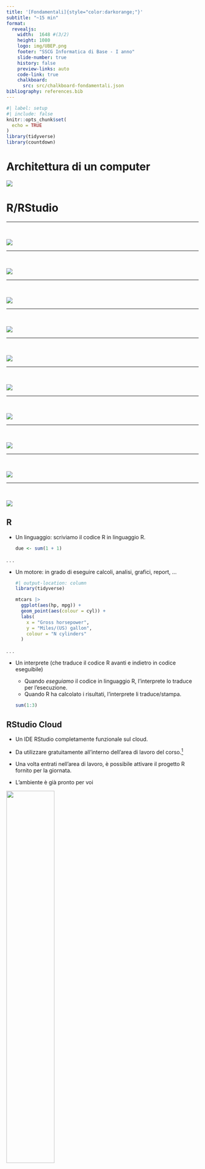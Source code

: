 ```yaml
---
title: '[Fondamentali]{style="color:darkorange;"}'
subtitle: "~15 min"
format:
  revealjs:
    width:  1648 #(3/2)
    height: 1080
    logo: img/UBEP.png
    footer: "SSCG Informatica di Base - I anno"
    slide-number: true
    history: false
    preview-links: auto
    code-link: true
    chalkboard:
      src: src/chalkboard-fondamentali.json
bibliography: references.bib
---
```


```r
#| label: setup
#| include: false
knitr::opts_chunk$set(
  echo = TRUE
)
library(tidyverse)
library(countdown)
```


# Architettura di un computer

![](img/schema-computer.jpg)

# R/RStudio

------------------------------------------------------------------------

<br>

![](img/concept-map/Slide1.PNG)

------------------------------------------------------------------------

<br>

![](img/concept-map/Slide2.PNG)

------------------------------------------------------------------------

<br>

![](img/concept-map/Slide3.PNG)

------------------------------------------------------------------------

<br>

![](img/concept-map/Slide4.PNG)

------------------------------------------------------------------------

<br>

![](img/concept-map/Slide5.PNG)

------------------------------------------------------------------------

<br>

![](img/concept-map/Slide6.PNG)

------------------------------------------------------------------------

<br>

![](img/concept-map/Slide7.PNG)

------------------------------------------------------------------------

<br>

![](img/concept-map/Slide8.PNG)

------------------------------------------------------------------------

<br>

![](img/concept-map/Slide9.PNG)

------------------------------------------------------------------------

<br>

![](img/concept-map/Slide10.PNG)

## R

-   Un linguaggio: scriviamo il codice R in linguaggio R.

    ``` r
    due <- sum(1 + 1)
    ```

. . .

-   Un motore: in grado di eseguire calcoli, analisi, grafici, report, ...

    ```r
    #| output-location: column
    library(tidyverse)

    mtcars |>
      ggplot(aes(hp, mpg)) +
      geom_point(aes(colour = cyl)) +
      labs(
        x = "Gross horsepower",
        y = "Miles/(US) gallon",
        colour = "N cylinders"
      )
    ```

. . .

-   Un interprete (che traduce il codice R avanti e indietro in codice eseguibile)

    - Quando *eseguiamo* il codice in linguaggio R, l'interprete lo traduce per l'esecuzione.
    - Quando R ha calcolato i risultati, l'interprete li traduce/stampa.

    ```r
    sum(1:3)
    ```

## RStudio Cloud

- Un IDE RStudio completamente funzionale sul cloud.

- Da utilizzare gratuitamente all'interno dell'area di lavoro del corso.[^2]

- Una volta entrati nell'area di lavoro, è possibile attivare il progetto R fornito per la giornata.

- L'ambiente è già pronto per voi

[^2]: È necessario un account gratuito per unirsi agli spazi di lavoro. Se non ne avete già uno, l'iscrizione al nostro spazio di lavoro vi reindirizzerà prima alla pagina di iscrizione. Link per iscriversi: [https://bit.ly/sscg-informatica[-rstudio-registrazione]{style="color:darkorange;"}](https://bit.ly/sscg-informatica-rstudio-registrazione).

![](img/posit-cloud.png){.absolute top="35%" left="5%" height="50%"}

## RStudio (nel cloud)

:::::::::: columns
::: {.column width="35%"}
IDE = Ambiente di sviluppo integrato (per lavorare con R)

0. Barra laterale e superiore per la navigazione degli spazi di lavoro e dei progetti.

1.  Editor di testo a più schede per visualizzare, modificare ed eseguire (`CTRL/CMD + ENTER`) il codice nei file di script.

2.  Una console interattiva per l'interprete R.

3.  Panoramica degli oggetti R definiti nella sessione corrente.

4.  Esploratore di file incorporato collegato alla directory di lavoro R della sessione corrente.
:::

:::::::: {.column width="65%"}
![](img/rstudio-full.png){.absolute top="10%" right="10%"}

::: fragment
![](img/rstudio-full-annoted.png){.absolute top="10%" right="10%"}
:::

::: fragment
![](img/rstudio.png){.absolute top="20%" right="5%"}
:::

::: fragment
![](img/rstudio-annoted.png){.absolute top="20%" right="5%"}
:::

::: fragment
![](img/rstudio-notab.png){.absolute top="30%" right="0%"}
:::

::: fragment
![](img/rstudio-notab-annoted.png){.absolute top="30%" right="0%"}
:::
::::::::
::::::::::

> (Dopo la registrazione) Per collegarsi al cloud RStudio: [https://bit.ly/sscg-informatica[-rstudio]{style="color:darkorange;"}](https://bit.ly/sscg-informatica-rstudio)


## Languagio

::: columns
::: {.column width="35%"}
|          |     |
|----------|-----|
| Commenti | `#` |
:::

::: {.column width="65%"}
```r
#| output-location: column
# R ignorerà questo!!
1 + 1 # +1 anche questo!!
```
:::
:::

::: columns
::: {.column width="35%"}
|            |      |
|------------|------|
| Assegnazione | `<-` |
:::

::: {.column width="65%"}
```r
#| output-location: column
due <- 1 + 1
due
```
:::
:::

::: callout-important
I nomi delle variabili possono contenere solo lettere, numeri, trattini bassi e punti. Devono iniziare con una lettera.
:::

::: columns
::: {.column width="35%"}
|           |                  |
|-----------|------------------|
| funzioni | `fun(arg = val)` |
:::

::: {.column width="65%"}
```r
#| output-location: column
# Usare `=` per assegnare i valori agli argomenti
mean(x = c(1, 2, 3))
```
:::
:::

::: columns
::: {.column width="35%"}
|               |           |
|---------------|-----------|
| Manuale funzione | `?fun`    |
| Manuale funzione | `?"<op>"` |
:::

::: {.column width="65%"}

::: columns
::: {.column width="50%"}
```r
#| eval: false
#| echo: true
#| output-location: column
?sum
?"+"
```
:::

::: {.column width="45%"}
![](img/mean-help-crop.png)
:::
:::
:::
:::

::: columns
::: {.column width="35%"}
|                |     |
|----------------|-----|
| Concatena  | `c` |
:::

::: {.column width="65%"}
```r
#| output-location: column
tre_due_uno <- c(3, due, 1)
tre_due_uno
```
:::
:::

::: columns
::: {.column width="35%"}
|              |      |
|--------------|------|
| Elenco oggetti | `ls` |
:::

::: {.column width="65%"}
```r
#| output-location: column
ls()
```
:::
:::

::: columns
::: {.column width="35%"}
|                |      |
|----------------|------|
| Rimuovi oggetti | `rm` |
:::

::: {.column width="65%"}
```r
#| output-location: column
rm(tre_due_uno)
ls()
```
:::
:::

::: columns
::: {.column width="35%"}
|                      |        |
|----------------------|--------|
| L'oggetto *nullo*      | `NULL` |
| L'oggetto *mancante* | `NA`   |
:::

::: {.column width="65%"}
```r
#| output-location: column
#| results: hold
NULL
NA
```
:::
:::

## Matematica [overview - side-by-side]

::: columns
::: {.column width="35%"}
|             |             |
|-------------|-------------|
| Parentesi    | `(`, `)`    |
| Aggiungere | `+` |
| Sottrarre | `-` |
| Moltiplica | `*` |
| Dividere | `/` |
| Esponente | `^` o `**` |
| Radice quadrata | `sqrt` |
:::

::: {.column width="65%"}
<br><br><br>

```r
#| output-location: column
# Ordine di precedenza standard
5 + sqrt(4) / 2 * 3^(2 - 1)
```
:::
:::

::: columns
::: {.column width="35%"}
|           |                 |
|-----------|-----------------|
| ordine di grandezza | `<num>E<exp10>` |
:::

::: {.column width="65%"}
```r
#| output-location: column
1E2
```
:::
:::

::: columns
::: {.column width="35%"}
|             |       |
|-------------|-------|
| exponenziale | `exp` |
:::

::: {.column width="65%"}
```r
#| output-location: column
# Euler number
exp(1)
```
:::
:::

::: columns
::: {.column width="35%"}
|           |                        |
|-----------|------------------------|
| Logaritmo | `log`, `log10`, `log2` |
:::

::: {.column width="65%"}
```r
#| output-location: column
# È possibile comporre le funzioni
log(exp(1))
```
:::
:::

::: columns
::: {.column width="35%"}
|     |      |
|-----|------|
| Pi greco  | `pi` |
:::

::: {.column width="65%"}
```r
#| output-location: column
pi
```
:::
:::

::: columns
::: {.column width="35%"}
|      |       |
|------|-------|
| Seno | `sin` |
:::

::: {.column width="65%"}
```r
#| output-location: column
sin(pi/2)
```
:::
:::

::: columns
::: {.column width="35%"}
|        |       |
|--------|-------|
| Coseno | `cos` |
:::

::: {.column width="65%"}
```r
#| output-location: column
cos(pi)
```
:::
:::

## Logica e test [overview - side-by-side]

::: columns
::: {.column width="35%"}
|       |         |
|-------|---------|
| Vero  | `TRUE`  |
| Falso | `FALSE` |
| E   | `&`     |
| O    | `|`     |
| Non   | `!`     |
:::

::: {.column width="65%"}
<br>

```r
#| output-location: column
# Ordine di precedenza standard
TRUE & FALSE
```

```r
#| output-location: column
# Ordine di precedenza standard
!TRUE | TRUE
```

```r
#| output-location: column
!(TRUE | TRUE)
```
:::
:::

::: columns
::: {.column width="35%"}
|            |                      |
|------------|----------------------|
| Confronto | `<`, `<=`, `>`, `>=` |
:::

::: {.column width="65%"}
```r
#| output-location: column
sum(1:3) > 4
```
:::
:::

::: columns
::: {.column width="35%"}
|                |      |
|----------------|------|
| Equivalenza identica | `==` |
:::

::: {.column width="65%"}
```r
#| output-location: column
(1 + 2) == 3
```
:::
:::

::: columns
::: {.column width="35%"}
|                    |             |
|--------------------|-------------|
| Test su numeri uguali | `all.equal` |
:::

::: {.column width="65%"}
```r
#| output-location: column
3/5 == 0.6
```

```r
#| output-location: column
3*(1/5) == 0.6 # macchina finita
```

```r
#| output-location: column
all.equal(3*(1/5), 0.6)
```
:::
:::

::: columns
::: {.column width="35%"}
|           |      |
|-----------|------|
| Diverso | `!=` |
:::

::: {.column width="65%"}
```r
#| output-location: column
1 != 2
```
:::
:::


## Pacchetti

Un **pacchetto** è un contenitore di funzioni e dati.

Una **libreria** è una cartella del computer che contiene i pacchetti.

::: columns
::: {.column width="50%"}
|                  |                     |
|------------------|---------------------|
| Installare i pacchetti | `?install.packages` |
:::

::: {.column width="50%"}
```r
#| output-location: column
#| results: hold
install.packages("gtsummary")
```
:::
:::

::: columns
::: {.column width="50%"}
|                 |            |
|-----------------|------------|
| Allegare i pacchetti | `?library` |
:::

::: {.column width="50%"}
```r
#| output-location: column
#| results: hold
library("gtsummary")
```
:::
:::

::: columns
::: {.column width="50%"}
|          |                                |
|----------|--------------------------------|
| Manuale | `help(package = "<pkg_name>")` |
:::

::: {.column width="50%"}
```r
#| output-location: column
#| results: hold
help(package = "gtsummary")
```
:::
:::


::: columns
::: {.column width="50%"}
::: callout-important
*Installare* un pacchetto memorizza il suo codice eseguibile R in una libreria.<br>*Attaccare* un pacchetto consente di utilizzare le sue funzioni e il suo set di dati **all'interno della sessione R corrente**.

È necessario **installare** un pacchetto che si desidera utilizzare una sola volta.<br>Tutte le volte che si (ri)avvia una sessione R, è necessario **`library(<pkg>)`** di nuovo.
:::
:::

::: {.column width="50%"}
::: callout-important
Le funzioni e i dati sono identificati dai loro nomi (che non possono essere duplicati all'interno dello stesso pacchetto).

Attaccare un pacchetto a una sessione di R significa rendere disponibili i nomi delle sue funzioni e dei suoi dati per essere chiamati/utilizzati. In altre parole, avete ampliato il *linguaggio* (all'interno della sessione)!
:::
:::
:::


# Progetti R/RStudio

## Scripts

- Non è necessario utilizzare solo la console interattiva di R.
- È possibile salvare ciò che si digita/codifica per un uso futuro in script, cioè semplici file di testo contenenti codice. Se si tratta di script R, la loro estensione è `.R`, ad esempio `my-first-script.R`.

::: columns
::: {.column width="50%"}
![](img/rstudio-script.png)
:::

::: {.column width="50%"}
::: callout-tip
Cercate di creare script che funzionino come previsto mentre vengono eseguiti nel loro insieme da cima a fondo in una nuova sessione R pulita.
:::
:::
:::

## Progetti

Con i progetti RStudio, R imposta automaticamente la directory di lavoro della sessione nella cartella del progetto. Inoltre, RStudio salva automaticamente lo stato dello script del progetto, comprese le schede aperte.

Quindi, con i progetti rstudio, è possibile

::: columns
::: {.column width="50%"}
- chiudere e riaprire i vostri progetti senza perdere il vostro script (perderete gli oggetti R che avete creato con il vostro codice, ma potrete sempre ripristinarli eseguendo nuovamente i vostri script!)

- eseguire più sessioni di R contemporaneamente, ognuna collegata alla propria directory di lavoro, cioè lavorare efficacemente su più progetti.

- inviare/memorizzare i vostri progetti fuori dal computer e continuare a lavorare.
:::

::: {.column width="50%"}
![](img/rstudio-project.png)
:::
:::

## Directory di lavoro.

- I vostri script (con i vostri dati) sono la *fonte della verità* per quanto riguarda il vostro progetto di analisi!

- Voi/altri potete e dovete essere in grado di ricreare tutti i vostri risultati a partire dai vostri script e dai vostri dati.

### *Dove* sono le vostre analisi?

- Ogni sessione di R è automaticamente collegata a una cosiddetta *directory di lavoro*, cioè una cartella del vostro computer.

- Ogni volta che si imposta R per scrivere/salvare, leggere/caricare dal disco, R inizierà a cercare in quella cartella.

::: callout-tips
Si può sempre sapere qual è la propria directory di lavoro corrente tramite

```r
getwd()
```
:::


## Percorsi

::: columns
::: {.column width="50%"}
### Assoluto

- All'interno dei progetti non è necessario (e non si dovrebbe mai farlo!) usare un percorso assoluto per leggere o scrivere file e cartelle.

- I percorsi assoluti puntano a una cartella specifica in un computer specifico e non funzioneranno mai su altri sistemi o se spostate il progetto in una cartella diversa dello stesso PC.

Ad esempio, `C:\Users\<usr>\Documents\sscg-informatica\_progetto\analisi\`
:::

::: {.column width="50%"}
### Relativo

- All'interno dei progetti è possibile (e si dovrebbe sempre fare!) utilizzare un percorso relativo per leggere o scrivere file e cartelle.

- I percorsi relativi indicano un percorso relativo alla directory di lavoro corrente, in modo da funzionare sempre su PC diversi o se si sposta la cartella del progetto in un'altra posizione del computer.

Ad esempio, `_progetto\analisi\`
:::
:::

Su UNIX (linux/mac) i percorsi sono separati da slash (ad esempio, `percorso/per/cartella`), mentre su Windows sono separati da backslash (ad esempio, `percorso/per cartella`).

Tuttavia, in R (e in molti altri software), il backslash ha un significato speciale, per cui se dovete scrivere un percorso simile a quello di Windows in R, dovrete digitarlo due volte ogni volta (ad esempio, `percorso/cartella`).

::: callout-tip
D'altra parte, R comprende e può gestire entrambi gli standard in tutti i sistemi, cosicché, in R, è sempre possibile utilizzare il percorso UNIX-like, anche su macchine Windows.
:::

# Il pacchetto `{here}`


A volte la directory di lavoro può cambiare con o senza il nostro controllo.

::: columns
::: {.column width="50%"}
Per utilizzare `{here}` nei propri script, è sufficiente attaccarlo!

```r
library(here)
```

-   `here()` utilizza sempre percorsi relativi al progetto

    ```r
    here()
    ```

-   è possibile comporre percorsi senza preoccuparsi dello slash/backslash da utilizzare!

    ```r
    here("img", "here.png")
    here("img/here.png")
    ```
:::

::: {.column width="50%"}
![](img/here.png)
:::
:::

## Il Vostro turno

-  Aprite il vostro progetto RStudio Cloud
-  Create un nuovo script R (File > New File > R Script)
-  Salvate lo script come `fondamentali.R` nella cartella di lavoro del progetto
-  caricate i pacchetti `here`, `dplyr`, `gtsummary`, e caricateli nello script come prime righe di codice
-  provate del codice di esempio di base come operazioni matematiche, logiche, assegnazioni, ecc.

```r
#| echo: false
countdown(
  minutes = 3,
  left = "25%",
  right = "25%",
  top = "70%",
  bottom = 0,
  blink_colon = TRUE,
  play_sound = TRUE,
  margin = "5%",
  font_size = "4em"
)
```

## Riconoscimenti

Per creare questa lezione ho esplorato, utilizzato e adattato i contenuti delle seguenti risorse:

- Materiale del corso [Carpentries](https://carpentries.org/)' [Programming with R](https://swcarpentry.github.io/r-novice-inflammation/).
- [Carpentries](https://carpentries.org/)' [R for Reproducible Scientific Analysis](https://swcarpentry.github.io/r-novice-gapminder/).
- [Hadley Wickham](https://hadley.nz/) [Advanced R - (2e)](https://adv-r.hadley.nz)
- [R for Data Science (2e)](https://hadley.nz/) di [Hadley Wickham](https://r4ds.hadley.nz/)

Le diapositive sono state realizzate utilizzando [Posit](https://posit.co/) [Quarto](https://quarto.org/), sistema open-source di editoria scientifica e tecnica alimentato in R da [kintr](https://yihui.org/knitr/) (creato da [Yihui Xie](https://yihui.org/) ).


### License

```{=html}
 <p xmlns:cc="http://creativecommons.org/ns#" ><a rel="cc:attributionURL" href="https://github.com/CorradoLanera/sscg-informatica">Questo lavoro</a> di <a rel="cc:attributionURL dct:creator" property="cc:attributionName" href="https://github.com/CorradoLanera">Corrado Lanera</a> è offerto sotto licenza <a href="http://creativecommons.org/licenses/by/4.0/?ref=chooser-v1" target="_blank" rel="license noopener noreferrer" style="display:inline-block;">CC BY 4.0<img style="height:22px!important;margin-left:3px;vertical-align:text-bottom;" src="https://mirrors.creativecommons.org/presskit/icons/cc.svg?ref=chooser-v1"><img style="height:22px!important;margin-left:3px;vertical-align:text-bottom;" src="https://mirrors.creativecommons.org/presskit/icons/by.svg?ref=chooser-v1"></a></p>
```
